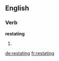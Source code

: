 ==English==

===Verb===
'''restating'''

# {{present participle of|restate}}

[[de:restating]]
[[fr:restating]]